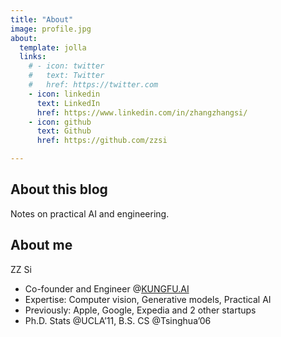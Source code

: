 ```yaml
---
title: "About"
image: profile.jpg
about:
  template: jolla
  links:
    # - icon: twitter
    #   text: Twitter
    #   href: https://twitter.com
    - icon: linkedin
      text: LinkedIn
      href: https://www.linkedin.com/in/zhangzhangsi/
    - icon: github
      text: Github
      href: https://github.com/zzsi

---
```


## About this blog

Notes on practical AI and engineering.

## About me

ZZ Si

- Co-founder and Engineer @[KUNGFU.AI](kungfu.ai)
- Expertise: Computer vision, Generative models, Practical AI
- Previously: Apple, Google, Expedia and 2 other startups
- Ph.D. Stats @UCLA'11, B.S. CS @Tsinghua'06



